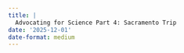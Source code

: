 ```yaml
---
title: |
  Advocating for Science Part 4: Sacramento Trip
date: '2025-12-01'
date-format: medium 
---
```





